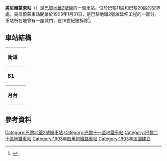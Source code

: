 {{expand|time=2016-02-25T06:19:54+00:00}}
{{Infobox station
| name                = Ménilmontant
| symbol_location     = paris
| symbol              = m
| symbol2             = 
| type                = [[巴黎地鐵|巴黎地鐵]]車站
| image               = [[File:Ménilmontant-quai.jpg|225px]]
| alt                 = 
| caption             = 
| other_name          = 
| address             = 139, boul. de Ménilmontant<br />[[巴黎11區|巴黎11區]]
| borough             = [[法蘭西島|法蘭西島]]
| country             = 法國
| iso_region          = FR_scale:2000
| coordinates_display = title
| coordinates_format  = dms
| latd  = 48.866248| latm  = | lats  = | latNS  = 
| longd = 2.383618| longm = | longs = | longEW = 
| coordinates         = 
| owned               = [[RATP|RATP]]
| operator            = [[RATP|RATP]]
| line                = 
| disabled            = 
| zone                = 1
| opened              = {{Start-date|1903年1月31日}}
| closed              = <!-- {{End date|YYYY|MM|DD|df=y}} -->
| services            = 
| map_type            = 
}}
'''美尼爾蒙東站'''（{{lang-fr|Ménilmontant}}）是[[巴黎地鐵2號線|巴黎地鐵2號線]]的一個車站，位於巴黎11區和巴黎20區的交界處。美尼爾蒙東站開業於1903年1月31日，是巴黎地鐵2號線延伸工程的一部分。車站所在地曾有一座城門，在19世紀被拆除<ref>{{Cite web|title=La barrière de Ménilmontant |url=http://gallica.bnf.fr/ark:/12148/bpt6k208539k.image.f160.langFR|publisher=[[Bibliothèque_nationale_de_France|Bibliothèque nationale de France]]|language=fr }}</ref>。
== 車站結構 ==
{| border=0 cellspacing=0 cellpadding=3
|style="border-bottom:solid 1px gray;border-top:solid 1px gray;" width=50 valign=top|'''街道'''
|-
|style="border-bottom:solid 1px gray;border-top:solid 1px gray;" width=50 valign=top|'''B1'''
|style="border-top:solid 1px gray;border-bottom:solid 1px gray;" width=100 valign=top|月台連接夾層
|-
|style="border-bottom:solid 1px gray;" width=50 rowspan=10 valign=top|'''月台'''
|style="border-top:solid 1px gray;border-right:solid 2px black;border-left:solid 2px black;border-bottom:solid 2px black;" colspan=2|<center><small>[[側式月台|側式月台]]，右側開門</small></center>
|-
|style="border-bottom:solid 1px gray;" width=100|{{color|#{{PM color|2}}|'''1'''}}號月台
|style="border-bottom:solid 1px gray;" width=300|{{arrow|L}} [[File:Metro-M.svg|16x16px]][[File:Paris_Metro_2.svg|16x16px]]往[[王妃門站|王妃門]]<small>（[[皇冠站|皇冠]]）</small>
|-
|{{color|#{{PM color|2}}|'''2'''}}號月台
|{{arrow|R}} [[File:Metro-M.svg|16x16px]][[File:Paris_Metro_2.svg|16x16px]]往[[民族廣場站_(巴黎地鐵)|民族廣場]]<small>（[[拉雪茲神父站|拉雪茲神父]]）</small>
|-
|style="border-top:solid 2px black;border-right:solid 2px black;border-left:solid 2px black;border-bottom:solid 1px gray;" colspan=2|<center><small>[[側式月台|側式月台]]，右側開門</small></center>
|}
==參考資料==
{{reflist}}

{{commons category|Ménilmontant (Paris Metro)}}
{{巴黎地鐵2號線}}

{{DEFAULTSORT:Ménilmontant}}
[[Category:巴黎地鐵2號線車站|Category:巴黎地鐵2號線車站]]
[[Category:巴黎十一區地鐵車站|Category:巴黎十一區地鐵車站]]
[[Category:巴黎二十區地鐵車站|Category:巴黎二十區地鐵車站]]
[[Category:1903年啟用的鐵路車站|Category:1903年啟用的鐵路車站]]
[[Category:1903年法國建立|Category:1903年法國建立]]